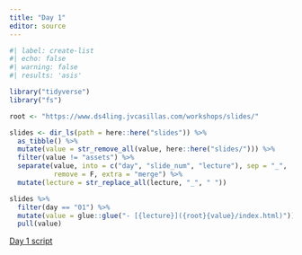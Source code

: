 ```yaml
---
title: "Day 1"
editor: source
---
```


```r
#| label: create-list
#| echo: false
#| warning: false
#| results: 'asis'

library("tidyverse")
library("fs")

root <- "https://www.ds4ling.jvcasillas.com/workshops/slides/"

slides <- dir_ls(path = here::here("slides")) %>% 
  as_tibble() %>% 
  mutate(value = str_remove_all(value, here::here("slides/"))) %>% 
  filter(value != "assets") %>% 
  separate(value, into = c("day", "slide_num", "lecture"), sep = "_", 
           remove = F, extra = "merge") %>% 
  mutate(lecture = str_replace_all(lecture, "_", " "))

slides %>% 
  filter(day == "01") %>% 
  mutate(value = glue::glue("- [{lecture}]({root}{value}/index.html)")) %>% 
  pull(value)

```

[Day 1 script](https://www.ds4ling.jvcasillas.com/workshops/scripts/day1.R)
